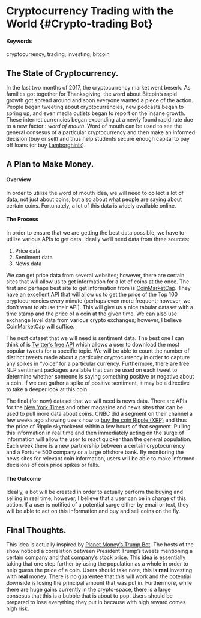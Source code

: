 # Cryptocurrency Trading with the World {#Crypto-trading Bot}

#### Keywords {-}

cryptocurrency, trading, investing, bitcoin

## The State of Cryptocurrency.

In the last two months of 2017, the cryptocurrency market went beserk. As families got together for Thanksgiving, the word about Bitcoin's rapid growth got spread around and soon everyone wanted a piece of the action. People began tweeting about cryptocurrencies, new podcasts began to spring up, and even media outlets began to report on the insane growth. These internet currencies began expanding at a newly found rapid rate due to a new factor : _word of mouth_. Word of mouth can be used to see the general consesus of a particular cryptocurrency and then make an informed decision (buy or sell) and thus help students secure enough capital to pay off loans (or buy [Lamborghinis](http://www.businessinsider.com/a-4chan-user-bought-a-200000-lamborghini-using-bitcoin-2013-12)).

## A Plan to Make Money.

#### Overview

In order to utilize the word of mouth idea, we will need to collect a lot of data, not just about coins, but also about what people are saying about certain coins. Fortunately, a lot of this data is widely available online.

#### The Process

In order to ensure that we are getting the best data possible, we have to utilize various APIs to get data. Ideally we'll need data from three sources:

1. Price data
2. Sentiment data
3. News data

We can get price data from several websites; however, there are certain sites that will allow us to get information for a lot of coins at the once. The first and perhaps best site to get information from is [CoinMarketCap](https://coinmarketcap.com/). They have an excellent API that will allow us to get the price of the Top 100 cryptocurrencies every minute (perhaps even more frequent; however, we don't want to abuse their API). This will give us a nice tabular dataset with a time stamp and the price of a coin at the given time. We can also use exchange level data from various crypto exchanges; however, I believe CoinMarketCap will suffice. 

The next dataset that we will need is sentiment data. The best one I can think of is [Twitter's free API](https://developer.twitter.com/en/docs/tweets/search/overview) which allows a user to download the most popular tweets for a specific topic. We will be able to count the number of distinct tweets made about a particular cryptocurrency in order to capture any spikes in "voice" for a particular currency. Furthermore, there are free NLP sentiment packages available that can be used on each tweet to determine whether someone is saying something positive or negative about a coin. If we can gather a spike of positive sentiment, it may be a directive to take a deeper look at this coin. 

The final (for now) dataset that we will need is news data. There are APIs for the [New York Times](https://developer.nytimes.com/) and other magazine and news sites that can be used to pull more data about coins. CNBC did a segment on their channel a few weeks ago showing users how to [buy the coin Ripple (XRP)](https://www.cnbc.com/2018/01/02/how-to-buy-ripple.html) and thus the price of Ripple skyrocketed within a few hours of that segment. Pulling this information in real time and then immediately acting on the surge of information will allow the user to react quicker than the general population. Each week there is a new partnership between a certain cryptocurrency and a Fortune 500 company or a large offshore bank. By monitoring the news sites for relevant coin information, users will be able to make informed decisions of coin price spikes or falls. 

#### The Outcome

Ideally, a bot will be created in order to actually perform the buying and selling in real time; however, I believe that a user can be in charge of this action. If a user is notified of a potential surge either by email or text, they will be able to act on this information and buy and sell coins on the fly. 

## Final Thoughts.

This idea is actually inspired by [Planet Money's Trump Bot](https://www.npr.org/sections/money/2017/04/07/522897876/meet-botus-planet-money-s-stock-trading-twitter-bot). The hosts of the show noticed a correlation between President Trump's tweets mentioning a certain company and that company's stock price. This idea is essentially taking that one step further by using the population as a whole in order to help guess the price of a coin. Users should take note, this is **real** investing with **real** money. There is no guarentee that this will work and the potential downside is losing the principal amount that was put in. Furthermore, while there are huge gains currently in the crypto-space, there is a large consesus that this is a bubble that is about to pop. Users should be prepared to lose everything they put in because with high reward comes high risk. 